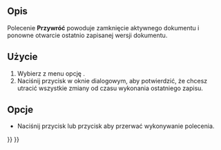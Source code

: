 <languages/>

{{Docnav/pl
|[[Std_SaveAll/pl|Zapisz wszystkie]]
|[[Std_Import/pl|Importuj]]
|[[Std_File_Menu/pl|Menu Plik]]
|IconL=Std_SaveAll.svg
|IconR=Std_Import.svg
|IconC=Freecad.svg
}}

{{GuiCommand/pl
|Name=Std Revert
|Name/pl=Std: Przywróć
|MenuLocation=Plik → Przywróć
|Workbenches=wszystkie
}}

<span id="Description"></span>
==Opis==

Polecenie '''Przywróć''' powoduje zamknięcie aktywnego dokumentu i ponowne otwarcie ostatnio zapisanej wersji dokumentu.

<span id="Usage"></span>
==Użycie==

# Wybierz z menu opcję {{MenuCommand|Plik → [[Image:Std_Revert.svg|16px]] Przywróć}}.
# Naciśnij przycisk {{Button|Tak}} w oknie dialogowym, aby potwierdzić, że chcesz utracić wszystkie zmiany od czasu wykonania ostatniego zapisu.

<span id="Options"></span>
==Opcje==

* Naciśnij przycisk {{KEY|Esc}} lub przycisk {{Button|Anuluj}} aby przerwać wykonywanie polecenia.


{{Docnav/pl
|[[Std_SaveAll/pl|Zapisz wszystkie]]
|[[Std_Import/pl|Importuj]]
|[[Std_File_Menu/pl|Menu Plik]]
|IconL=Std_SaveAll.svg
|IconR=Std_Import.svg
|IconC=Freecad.svg
}}

{{Std_Base_navi{{#translation:}}}}
{{Userdocnavi{{#translation:}}}}